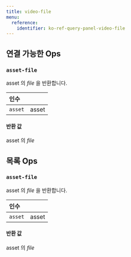 ---
title: video-file
menu:
  reference:
    identifier: ko-ref-query-panel-video-file
---

## 연결 가능한 Ops
<h3 id="asset-file"><code>asset-file</code></h3>

asset 의 _file_ 을 반환합니다.

| 인수 |  |
| :--- | :--- |
| `asset` | asset |

#### 반환 값
asset 의 _file_


## 목록 Ops
<h3 id="asset-file"><code>asset-file</code></h3>

asset 의 _file_ 을 반환합니다.

| 인수 |  |
| :--- | :--- |
| `asset` | asset |

#### 반환 값
asset 의 _file_
